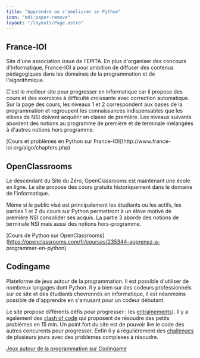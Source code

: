 ```yaml
---
title: "Apprendre ou s'améliorer en Python"
icon: "mdi:paper-remove"
layout: "/layouts/Page.astro"
---
```


## France-IOI

Site d'une association issue de l'EPITA. En plus d'organiser des concours
d'informatique, France-IOI a pour ambition de diffuser des contenus
pédagogiques dans les domaines de la programmation et de l'algorithmique.

C'est le meilleur site pour progresser en informatique car il propose des
cours et des exercices à difficulté croissante avec correction automatique.
Sur la page des cours, les niveaux 1 et 2 correspondent aux bases de la
programmation et regroupent les connaissances indispensables que les élèves de
NSI doivent acquérir en classe de première. Les niveaux suivants abordent des
notions au programme de première et de terminale mélangées à d'autres notions
hors programme.

[Cours et problèmes en Python sur France-IOI](http://www.france-
ioi.org/algo/chapters.php)

## OpenClassrooms

Le descendant du Site du Zéro, OpenClassrooms est maintenant une école en
ligne. Le site propose des cours gratuits historiquement dans le domaine de
l'informatique.

Même si le public visé est principalement les étudiants ou les actifs, les
parties 1 et 2 du cours sur Python permettront à un élève motivé de première
NSI consolider ses acquis. La partie 3 aborde des notions de terminale NSI
mais aussi des notions hors-programme.

[Cours de Python sur
OpenClassrooms](https://openclassrooms.com/fr/courses/235344-apprenez-a-
programmer-en-python)

## Codingame

Plateforme de jeux autour de la programmation. Il est possible d'utiliser de
nombreux langages dont Python. Il y a bien sur des codeurs professionnels sur
ce site et des étudiants chevronnés en informatique, il est néanmoins possible
de d'apprendre en s'amusant pour un codeur débutant.

Le site propose différents défis pour progresser : les
[entraînements](https://www.codingame.com/training)). Il y a également des
[clash of code](https://www.codingame.com/multiplayer/clashofcode) qui
proposent de résoudre des petits problèmes en 15 min. Un point fort du site
est de pouvoir lire le code des autres concurents pour progresser. Enfin il y
a régulièrement des [challenges](https://www.codingame.com/contests/) de
plusieurs jours avec des problèmes complexes à résoudre.

[Jeux autour de la programmation sur Codingame](https://www.codingame.com/)

